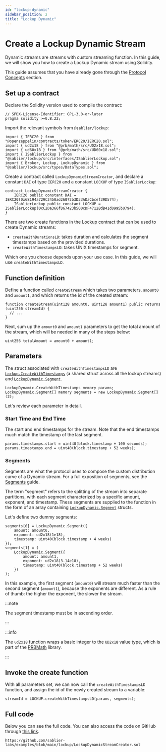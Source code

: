 ```yaml
---
id: "lockup-dynamic"
sidebar_position: 2
title: "Lockup Dynamic"
---
```



# Create a Lockup Dynamic Stream

Dynamic streams are streams with custom streaming function. In this guide, we will show you how to create a Lockup
Dynamic stream using Solidity.

This guide assumes that you have already gone through the [Protocol Concepts](/concepts/streaming) section.

<AdmonitionSimpleCode />

## Set up a contract

Declare the Solidity version used to compile the contract:

```solidity
// SPDX-License-Identifier: GPL-3.0-or-later
pragma solidity >=0.8.22;
```

Import the relevant symbols from `@sablier/lockup`:

```solidity
import { IERC20 } from "@openzeppelin/contracts/token/ERC20/IERC20.sol";
import { ud2x18 } from "@prb/math/src/UD2x18.sol";
import { ud60x18 } from "@prb/math/src/UD60x18.sol";
import { ISablierLockup } from "@sablier/lockup/src/interfaces/ISablierLockup.sol";
import { Broker, Lockup, LockupDynamic } from "@sablier/lockup/src/types/DataTypes.sol";
```

Create a contract called `LockupDynamicStreamCreator`, and declare a constant `DAI` of type `IERC20` and a constant
`LOCKUP` of type `ISablierLockup`:

```solidity
contract LockupDynamicStreamCreator {
    IERC20 public constant DAI = IERC20(0x68194a729C2450ad26072b3D33ADaCbcef39D574);
    ISablierLockup public constant LOCKUP = ISablierLockup(0xC2Da366fD67423b500cDF4712BdB41d0995b0794);
}
```

<Deployment protocol="Lockup" />

There are two create functions in the Lockup contract that can be used to create Dynamic streams:

- `createWithDurationsLD`: takes duration and calculates the segment timestamps based on the provided durations.
- `createWithTimestampsLD`: takes UNIX timestamps for segment.

Which one you choose depends upon your use case. In this guide, we will use `createWithTimestampsLD`.

## Function definition

Define a function called `createStream` which takes two parameters, `amount0` and `amount1`, and which returns the id of
the created stream:

```solidity
function createStream(uint128 amount0, uint128 amount1) public returns (uint256 streamId) {
  // ...
}
```

Next, sum up the `amount0` and `amount1` parameters to get the total amount of the stream, which will be needed in many
of the steps below:

```solidity
uint256 totalAmount = amount0 + amount1;
```

<TokenApproval />

## Parameters

The struct associated with `createWithTimestampsLD` are
[`Lockup.CreateWithTimestamps`](/reference/lockup/contracts/types/library.Lockup#createwithtimestamps) (a shared struct
across all the lockup streams) and
[`LockupDynamic.Segment`](/reference/lockup/contracts/types/library.LockupDynamic#segment).

```solidity
LockupDynamic.CreateWithTimestamps memory params;
LockupDynamic.Segment[] memory segments = new LockupDynamic.Segment[](2);
```

Let's review each parameter in detail.

<LockupParam />

### Start Time and End Time

The start and end timestamps for the stream. Note that the end timestamps much match the timestamp of the last segment.

```solidity
params.timestamps.start = uint40(block.timestamp + 100 seconds);
params.timestamps.end = uint40(block.timestamp + 52 weeks);
```

### Segments

Segments are what the protocol uses to compose the custom distribution curve of a Dynamic stream. For a full exposition
of segments, see the [Segments](/concepts/lockup/segments) guide.

The term "segment" refers to the splitting of the stream into separate partitions, with each segment characterized by a
specific amount, exponent, and timestamp. These segments are supplied to the function in the form of an array containing
[`LockupDynamic.Segment`](/reference/lockup/contracts/types/library.LockupDynamic#segment) structs.

Let's define two dummy segments:

```solidity
segments[0] = LockupDynamic.Segment({
    amount: amount0,
    exponent: ud2x18(1e18),
    timestamp: uint40(block.timestamp + 4 weeks)
});
segments[1] = (
    LockupDynamic.Segment({
        amount: amount1,
        exponent: ud2x18(3.14e18),
        timestamp: uint40(block.timestamp + 52 weeks)
    })
);
```

In this example, the first segment (`amount0`) will stream much faster than the second segment (`amount1`), because the
exponents are different. As a rule of thumb: the higher the exponent, the slower the stream.

:::note

The segment timestamp must be in ascending order.

:::

:::info

The `ud2x18` function wraps a basic integer to the `UD2x18` value type, which is part of the
[PRBMath](https://github.com/PaulRBerg/prb-math) library.

:::

## Invoke the create function

With all parameters set, we can now call the `createWithTimestampsLD` function, and assign the id of the newly created
stream to a variable:

```solidity
streamId = LOCKUP.createWithTimestampsLD(params, segments);
```

## Full code

Below you can see the full code. You can also access the code on GitHub through
[this link](https://github.com/sablier-labs/examples/blob/main/lockup/LockupDynamicStreamCreator.sol).

```solidity reference title="Lockup Dynamic Stream Creator"
https://github.com/sablier-labs/examples/blob/main/lockup/LockupDynamicStreamCreator.sol
```
